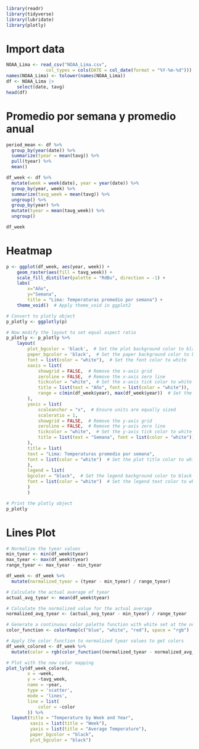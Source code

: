 
```r
library(readr)
library(tidyverse)
library(lubridate)
library(plotly)
```

# Import data
```r
NOAA_Lima <- read_csv("NOAA_Lima.csv",
               col_types = cols(DATE = col_date(format = "%Y-%m-%d")))
names(NOAA_Lima) <- tolower(names(NOAA_Lima))
df <- NOAA_Lima |> 
    select(date, tavg)
head(df)

```

# Promedio por semana y promedio anual
```r
period_mean <- df %>%
  group_by(year(date)) %>%
  summarize(tyear = mean(tavg)) %>%
  pull(tyear) %>%
  mean()

df_week <- df %>%
  mutate(week = week(date), year = year(date)) %>%
  group_by(year, week) %>%
  summarize(tavg_week = mean(tavg)) %>%
  ungroup() %>%
  group_by(year) %>%
  mutate(tyear = mean(tavg_week)) %>%
  ungroup()

df_week
```

# Heatmap
```r
p <- ggplot(df_week, aes(year, week)) +
    geom_raster(aes(fill = tavg_week)) +
    scale_fill_distiller(palette = "RdBu", direction = -1) +
    labs(
        x="Año",
        y="Semana",
        title = "Lima: Temperaturas promedio por semana") +
    theme_void()  # Apply theme_void in ggplot2

# Convert to plotly object
p_plotly <- ggplotly(p)

# Now modify the layout to set equal aspect ratio
p_plotly <- p_plotly %>%
    layout(
        plot_bgcolor = 'black',  # Set the plot background color to black
        paper_bgcolor = 'black',  # Set the paper background color to black
        font = list(color = "white"),  # Set the font color to white
        xaxis = list(
            showgrid = FALSE,  # Remove the x-axis grid
            zeroline = FALSE,  # Remove the x-axis zero line
            tickcolor = "white",  # Set the x-axis tick color to white
            title = list(text = "Año", font = list(color = "white")),
            range = c(min(df_week$year), max(df_week$year))  # Set the range for x-axis
        ),
        yaxis = list(
            scaleanchor = "x",  # Ensure units are equally sized
            scaleratio = 1,
            showgrid = FALSE,  # Remove the y-axis grid
            zeroline = FALSE,  # Remove the y-axis zero line
            tickcolor = "white",  # Set the y-axis tick color to white
            title = list(text = "Semana", font = list(color = "white"))  # Set y-axis title color
        ),
        title = list(
        text = "Lima: Temperaturas promedio por semana",
        font = list(color = "white")  # Set the plot title color to white
        ),
        legend = list(
        bgcolor = "black",  # Set the legend background color to black
        font = list(color = "white")  # Set the legend text color to white
        )
        )

# Print the plotly object
p_plotly
```


# Lines Plot 
```r
# Normalize the tyear values
min_tyear <- min(df_week$tyear)
max_tyear <- max(df_week$tyear)
range_tyear <- max_tyear - min_tyear

df_week <- df_week %>%
  mutate(normalized_tyear = (tyear - min_tyear) / range_tyear)

# Calculate the actual average of tyear
actual_avg_tyear <- mean(df_week$tyear)

# Calculate the normalized value for the actual average
normalized_avg_tyear <- (actual_avg_tyear - min_tyear) / range_tyear

# Generate a continuous color palette function with white set at the normalized average
color_function <- colorRamp(c("blue", "white", "red"), space = "rgb")

# Apply the color function to normalized tyear values to get colors
df_week_colored <- df_week %>%
  mutate(color = rgb(color_function((normalized_tyear - normalized_avg_tyear) / (1 - normalized_avg_tyear) * 0.5 + 0.5), maxColorValue = 255))

# Plot with the new color mapping
plot_ly(df_week_colored,
        x = ~week,
        y = ~tavg_week,
        name = ~year,
        type = 'scatter',
        mode = 'lines',
        line = list(
            color = ~color
        )) %>%
  layout(title = "Temperature by Week and Year",
         xaxis = list(title = "Week"),
         yaxis = list(title = "Average Temperature"),
         paper_bgcolor = "black",
         plot_bgcolor = "black")


```



